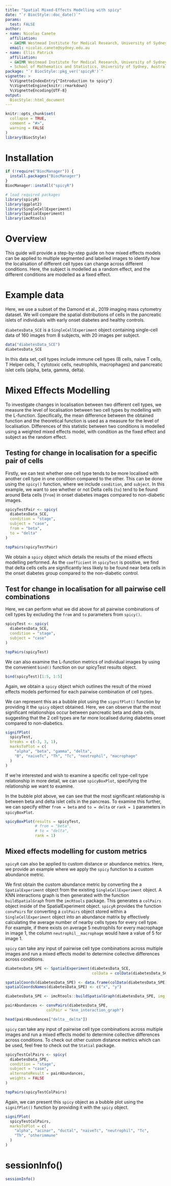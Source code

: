```yaml
---
title: "Spatial Mixed-Effects Modelling with spicy"
date: "`r BiocStyle::doc_date()`"
params:
  test: FALSE
author:
- name: Nicolas Canete
  affiliation:  
  - &WIMR Westmead Institute for Medical Research, University of Sydney, Australia
  email: nicolas.canete@sydney.edu.au
- name: Ellis Patrick
  affiliation:
  - &WIMR Westmead Institute for Medical Research, University of Sydney, Australia
  - School of Mathematics and Statistics, University of Sydney, Australia
package: "`r BiocStyle::pkg_ver('spicyR')`"
vignette: >
  %\VignetteIndexEntry{"Introduction to spicy"}
  %\VignetteEngine{knitr::rmarkdown}
  %\VignetteEncoding{UTF-8}
output: 
  BiocStyle::html_document
---
```


```r
knitr::opts_chunk$set(
  collapse = TRUE,
  comment = "#>",
  warning = FALSE
)
library(BiocStyle)
```


# Installation

```r
if (!require("BiocManager")) {
  install.packages("BiocManager")
}
BiocManager::install("spicyR")
```

```r
# load required packages
library(spicyR)
library(ggplot2)
library(SingleCellExperiment)
library(SpatialExperiment)
library(imcRtools)
```

# Overview
This guide will provide a step-by-step guide on how mixed effects models can be 
applied to multiple segmented and labelled images to identify how the 
localisation of different cell types can change across different conditions. 
Here, the subject is modelled as a random effect, and the different conditions 
are modelled as a fixed effect.

# Example data
Here, we use a subset of the Damond et al., 2019 imaging mass cytometry dataset. We will compare 
the spatial distributions of cells in the pancreatic islets of individuals with early onset diabetes and healthy controls. 

`diabetesData_SCE` is a `SingleCellExperiment` object containing single-cell data of 160 images 
from 8 subjects, with 20 images per subject.


```r
data("diabetesData_SCE")
diabetesData_SCE
```

In this data set, cell types include immune cell types (B cells, naive T cells,
T Helper cells, T cytotoxic cells, neutrophils, macrophages) and pancreatic islet
cells (alpha, beta, gamma, delta).

# Mixed Effects Modelling

To investigate changes in localisation between two different cell types, we 
measure the level of localisation between two cell types by modelling with the 
L-function. Specifically, the mean difference 
between the obtained function and the theoretical function is used as a measure
for the level of localisation. Differences of this statistic between two 
conditions is modelled using a weighted mixed effects model, with condition as 
the fixed effect and subject as the random effect.

## Testing for change in localisation for a specific pair of cells

Firstly, we can test whether one cell type tends to be more localised with another cell type 
in one condition compared to the other. This can be done using the `spicy()` 
function, where we include `condition`, and `subject`. In this example, we want 
to see whether or not Delta cells (`to`) tend to be found around Beta cells (`from`)
in onset diabetes images compared to non-diabetic images.

```r
spicyTestPair <- spicy(
  diabetesData_SCE,
  condition = "stage",
  subject = "case",
  from = "beta",
  to = "delta"
)

topPairs(spicyTestPair)
```

We obtain a `spicy` object which details the results of the mixed effects 
modelling performed. As the `coefficient` in `spicyTest` is positive, we find 
that delta cells cells are significantly less likely to be found near beta cells
in the onset diabetes group compared to the non-diabetic control.

## Test for change in localisation for all pairwise cell combinations

Here, we can perform what we did above for all pairwise combinations of cell 
types by excluding the `from` and `to` parameters from `spicy()`.

```r
spicyTest <- spicy(
  diabetesData_SCE,
  condition = "stage",
  subject = "case"
)

topPairs(spicyTest)
```
We can also examine the L-function metrics of individual images by using the
convenient `bind()` function on our spicyTest results object.
```r
bind(spicyTest)[1:5, 1:5]
```


Again, we obtain a `spicy` object which outlines the result of the mixed effects 
models performed for each pairwise combination of cell types.

We can represent this as a bubble plot using the `signifPlot()` function by 
providing it the `spicy` object obtained. Here, we can observe that the most
significant relationships occur between pancreatic beta and delta cells, suggesting
that the 2 cell types are far more localised during diabetes onset compared to
non-diabetics.
```r
signifPlot(
  spicyTest,
  breaks = c(-3, 3, 1),
  marksToPlot = c(
    "alpha", "beta", "gamma", "delta",
    "B", "naiveTc", "Th", "Tc", "neutrophil", "macrophage"
  )
)
```
If we're interested and wish to examine a specific cell type-cell type 
relationship in more detail, we can use `spicyBoxPlot`, specifying the relationship
we want to examine.

In the bubble plot above, we can see that the most significant relationship is
between beta and delta islet cells in the pancreas. To examine this further, we
can specify either `from = beta` and `to = delta` or `rank = 1` parameters in 
`spicyBoxPlot`.

```r
spicyBoxPlot(results = spicyTest,
             # from = "beta",
             # to = "delta",
             rank = 1)
```

## Mixed effects modelling for custom metrics

`spicyR` can also be applied to custom distance or abundance metrics. Here, we
provide an example where we apply the `spicy` function to a custom abundance
metric.

We first obtain the custom abundance metric by converting the a `SpatialExperiment`
object from the existing `SingleCellExperiment` object. A KNN interactions graph
is then generated with the function `buildSpatialGraph` from the `imcRtools` package.
This generates a `colPairs` object inside of the SpatialExperiment object.
`spicyR` provides the function `convPairs` for converting a `colPairs` object stored
within a `SingleCellExperiment` object into an abundance matrix by effectively 
calculating the average number of nearby cells types for every cell type. 
For example, if there exists on average 5 neutrophils for every macrophage in
image 1, the column `neutrophil__macrophage` would have a value of 5 for image 1.

`spicy` can take any input of pairwise cell type combinations across 
multiple images and run a mixed effects model to determine collective differences
across conditions. 
```r
diabetesData_SPE <- SpatialExperiment(diabetesData_SCE,
                                      colData = colData(diabetesData_SCE)) 

spatialCoords(diabetesData_SPE) <- data.frame(colData(diabetesData_SPE)$x, colData(diabetesData_SPE)$y) |> as.matrix()
spatialCoordsNames(diabetesData_SPE) <- c("x", "y")

diabetesData_SPE <- imcRtools::buildSpatialGraph(diabetesData_SPE, img_id = "imageID", type = "knn", k = 20, coords = c("x", "y"))

pairAbundances <- convPairs(diabetesData_SPE,
                  colPair = "knn_interaction_graph")

head(pairAbundances["delta__delta"])
```

`spicy` can take any input of pairwise cell type combinations across 
multiple images and run a mixed effects model to determine collective differences
across conditions. To check out other custom distance metrics which can be used,
feel free to check out the `Statial` package.
```r
spicyTestColPairs <- spicy(
  diabetesData_SPE,
  condition = "stage",
  subject = "case",
  alternateResult = pairAbundances,
  weights = FALSE
)

topPairs(spicyTestColPairs)
```

Again, we can present this `spicy` object as a bubble plot using the 
`signifPlot()` function by providing it with the `spicy` object.
```r
signifPlot(
  spicyTestColPairs,
  marksToPlot = c(
    "alpha", "acinar", "ductal", "naiveTc", "neutrophil", "Tc",
    "Th", "otherimmune"
  )
)
```

# sessionInfo()

```r
sessionInfo()
```

